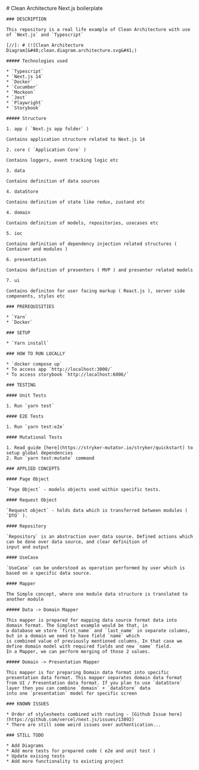 
<Meta title="Clean Architecture Next.js boilerplate" />

<div className="sb-container">
  <div className='sb-section-title'>
    # Clean Architecture Next.js boilerplate

    ### DESCRIPTION

    This repository is a real life example of Clean Architecture with use of `Next.js` and `Typescript`

    [//]: # (![Clean Architecture Diagram]&#40;clean.diagram.architecture.svg&#41;)

    ##### Technologies used

    * `Typescript`
    * `Next.js 14`
    * `Docker`
    * `Cucumber`
    * `Mockoon`
    * `Jest`
    * `Playwright`
    * `Storybook`

    ##### Structure

    1. app ( `Next.js app folder` )

    Contains application structure related to Next.js 14

    2. core ( `Application Core` )

    Contains loggers, event tracking logic etc

    3. data

    Contains definition of data sources

    4. dataStore

    Contains definition of state like redux, zustand etc

    4. domain

    Contains definition of models, repositories, usecases etc

    5. ioc

    Contains definition of dependency injection related structures ( Container and modules )

    6. presentation

    Contains definition of presenters ( MVP ) and presenter related models

    7. ui

    Contains definiton for user facing markup ( React.js ), server side components, styles etc

    ### PREREQUISITIES

    * `Yarn`
    * `Docker`

    ### SETUP

    * `Yarn install`

    ### HOW TO RUN LOCALLY

    * `docker compose up`
    * To access app `http://localhost:3000/`
    * To access storybook `http://localhost:6006/`

    ### TESTING

    #### Unit Tests

    1. Run `yarn test`

    #### E2E Tests

    1. Run `yarn test:e2e`

    #### Mutational Tests

    1. Read guide [here](https://stryker-mutator.io/stryker/quickstart) to setup global dependencies
    2. Run `yarn test:mutate` command

    ### APPLIED CONCEPTS

    #### Page Object

    `Page Object` - models objects used within specific tests.

    #### Request Object

    `Request object` - holds data which is transferred between modules ( `DTO` ).

    #### Repository

    `Repository` is an abstraction over data source. Defined actions which can be done over data source, and clear definition of
    input and output

    #### UseCase

    `UseCase` can be understood as operation performed by user which is based on a specific data source.

    #### Mapper

    The Simple concept, where one module data structure is translated to another module

    ##### Data -> Domain Mapper

    This mapper is prepared for mapping data source format data into domain format. The Simplest example would be that, in
    a database we store `first_name` and `last_name` in separate columns, but in a domain we need to have field `name` which
    is combined value of previously mentioned columns. In that case we define domain model with required fields and new `name` field.
    In a Mapper, we can perform merging of those 2 values.

    ##### Domain -> Presentation Mapper

    This mapper is for preparing Domain data format into specific presentation data format. This mapper separates domain data format
    from UI / Presentation data format. If you plan to use `dataStore` layer then you can combine `domain` + `dataStore` data
    into one `presentation` model for specific screen

    ### KNOWN ISSUES

    * Order of stylesheets combined with routing - [Github Issue here](https://github.com/vercel/next.js/issues/13092)
    * There are still some weird issues over authentication...

    ### STILL TODO

    * Add Diagrams
    * Add more tests for prepared code ( e2e and unit test )
    * Update exising tests
    * Add more functionality to existing project
  </div>
</div>

<style>
  {`
  .sb-container {
    margin-bottom: 48px;
  }

  .sb-section-title {
    margin-bottom: 32px;
  }

  `}
</style>
